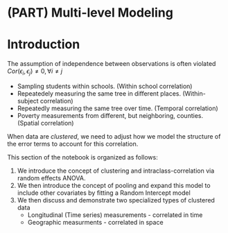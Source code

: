 # (PART) Multi-level Modeling {-}


# Introduction

The assumption of independence between observations is often violated $Cor(\epsilon_i, \epsilon_j)\neq 0, \forall i\neq j$

* Sampling students within schools. (Within school correlation)
* Repeatedely measuring the same tree in different places. (Within-subject correlation)
* Repeatedly measuring the same tree over time. (Temporal correlation)
* Poverty measurements from different, but neighboring, counties. (Spatial correlation)

When data are _clustered_, we need to adjust how we model the structure of the error terms to account for this correlation. 


This section of the notebook is organized as follows: 

1. We introduce the concept of clustering and intraclass-correlation via random effects ANOVA. 
2. We then introduce the concept of pooling and expand this model to include other covariates by fitting a Random Intercept model
3. We then discuss and demonstrate two specialized types of clustered data
    - Longitudinal (Time series) measurements - correlated in time 
    - Geographic measurments - correlated in space
